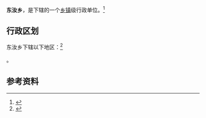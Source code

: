{{中国乡级行政区|54/25/24/202/000}}

'''东汝乡'''，是{{PRC admin/fullname|54/25/24/202/000|3}}下辖的一个[[乡镇|乡镇]]级行政单位。<ref>{{PRC admin/ref sgc|{{PRC admin/parent|54/25/24/202/000}}}}</ref>

== 行政区划 ==

东汝乡下辖以下地区：<ref>{{PRC admin/ref sgc|54/25/24/202/000}}</ref>

{{PRC admin/children|54/25/24/202/000}}。

== 参考资料 ==

{{reflist}}

{{行政区划小作品}}
{{PRC admin/navcat|54/25/24/202/000}}